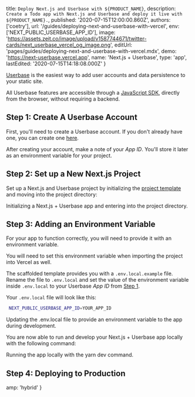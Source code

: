 
  title: `Deploy Next.js and Userbase with ${PRODUCT_NAME}`,
  description: `Create a Todo app with Next.js and Userbase and deploy it live with ${PRODUCT_NAME}.`,
  published: '2020-07-15T12:00:00.860Z',
  authors: ['coetry'],
  url: '/guides/deploying-next-and-userbase-with-vercel',
  env: ['NEXT_PUBLIC_USERBASE_APP_ID'],
  image:
    'https://assets.zeit.co/image/upload/v1587744671/twitter-cards/next_userbase_vercel_og_image.png',
  editUrl: 'pages/guides/deploying-next-and-userbase-with-vercel.mdx',
  demo: 'https://next-userbase.vercel.app',
  name: 'Next.js + Userbase',
  type: 'app',
  lastEdited: '2020-07-15T14:18:08.000Z'
}

[Userbase](https://userbase.com/) is the easiest way to add user accounts and data persistence to your static site.

All Userbase features are accessible through a [JavaScript SDK](https://userbase.com/docs/sdk/), directly from the browser, without requiring a backend.

## Step 1: Create A Userbase Account

First, you'll need to create a Userbase account. If you don't already have one, you can create one [here](https://v1.userbase.com/#create-admin).

After creating your account, make a note of your _App ID_. You'll store it later as an environment variable for your project.

## Step 2: Set up a New Next.js Project

Set up a Next.js and Userbase project by initializing the [project template](https://github.com/zeit/next.js/tree/canary/examples/with-userbase) and moving into the project directory:

<Snippet dark text="npm init next-app --example with-userbase userbase-todo-app && cd userbase-todo-app" />
<Caption>Initializing a Next.js + Userbase app and entering into the project directory.</Caption>

## Step 3: Adding an Environment Variable

For your app to function correctly, you will need to provide it with an environment variable.

<Note>
  You will need to set this environment variable when importing the project into
  Vercel as well.
</Note>

The scaffolded template provides you with a `.env.local.example` file. Rename the file to `.env.local` and set the value of the environment variable inside `.env.local` to your Userbase _App ID_ from [Step 1](#step-1:-create-a-userbase-account).

Your `.env.local` file will look like this:

```bash
 NEXT_PUBLIC_USERBASE_APP_ID=YOUR_APP_ID
```

<Caption>
  Updating the <InlineCode>.env.local</InlineCode> file to provide an
  environment variable to the app during development.
</Caption>

You are now able to run and develop your Next.js + Userbase app locally with the following command:

<Snippet dark text="yarn dev" />
<Caption>Running the app locally with the <InlineCode>yarn dev</InlineCode> command.</Caption>

## Step 4: Deploying to Production

<DeploySection meta={meta} />


  amp: 'hybrid'
}
